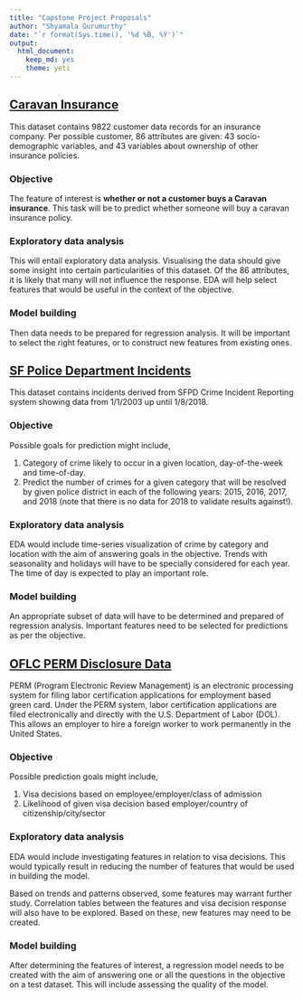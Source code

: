 ---
title: "Capstone Project Proposals"
author: "Shyamala Gurumurthy"
date: "`r format(Sys.time(), '%d %B, %Y')`"
output: 
  html_document: 
    keep_md: yes
    theme: yeti
---

## [Caravan Insurance](https://archive.ics.uci.edu/ml/datasets/Insurance+Company+Benchmark+(COIL+2000))


This dataset contains 9822 customer data records for an insurance company. Per possible customer, 86 attributes are given: 43 socio-demographic variables, and 43 variables about ownership of other insurance policies.

### Objective

The feature of interest is **whether or not a customer buys a Caravan insurance**. This task will be to predict whether someone will buy a caravan insurance policy.

### Exploratory data analysis

This will entail exploratory data analysis. Visualising the data should give some insight into certain particularities of this dataset. Of the 86 attributes, it is likely that many will not influence the response. EDA will help select features that would be useful in the context of the objective.
 
### Model building

Then data needs to be prepared for regression analysis. It will be important to select the right features, or to construct new features from existing ones.

## [SF Police Department Incidents](https://data.sfgov.org/Public-Safety/Police-Department-Incidents/tmnf-yvry)


This dataset contains incidents derived from SFPD Crime Incident Reporting system showing data from 1/1/2003 up until 1/8/2018.

### Objective

Possible goals for prediction might include,

1. Category of crime likely to occur in a given location, day-of-the-week and time-of-day.
2. Predict the number of crimes for a given category that will be resolved by given police district in each of the following years: 2015, 2016, 2017, and 2018 (note that there is no data for 2018 to validate results against!).

### Exploratory data analysis

EDA would include time-series visualization of crime by category and location with the aim of answering goals in the objective. Trends with seasonality and holidays will have to be specially considered for each year. The time of day is expected to play an important role.
 
### Model building

An appropriate subset of data will have to be determined and prepared of regression analysis. Important features need to be selected for predictions as per the objective.


## [OFLC PERM Disclosure Data](https://www.foreignlaborcert.doleta.gov/performancedata.cfm?CFID=160810&CFTOKEN=81367008)

PERM (Program Electronic Review Management) is an electronic processing system for filing labor certification applications for employment based green card.
Under the PERM system, labor certification applications are filed electronically and directly with the U.S. Department of Labor (DOL). This allows an employer to hire a foreign worker to work permanently in the United States.

### Objective

Possible prediction goals might include,

1. Visa decisions based on employee/employer/class of admission
2. Likelihood of given visa decision based employer/country of citizenship/city/sector

### Exploratory data analysis

EDA would include investigating features in relation to visa decisions. This would typically result in reducing the number of features that would be used in building the model. 

Based on trends and patterns observed, some features may warrant further study. Correlation tables between the features and visa decision response will also have to be explored. Based on these, new features may need to be created.
 
### Model building
After determining the features of interest, a regression model needs to be created with the aim of answering one or all the questions in the objective on a test dataset. This will include assessing the quality of the model.
